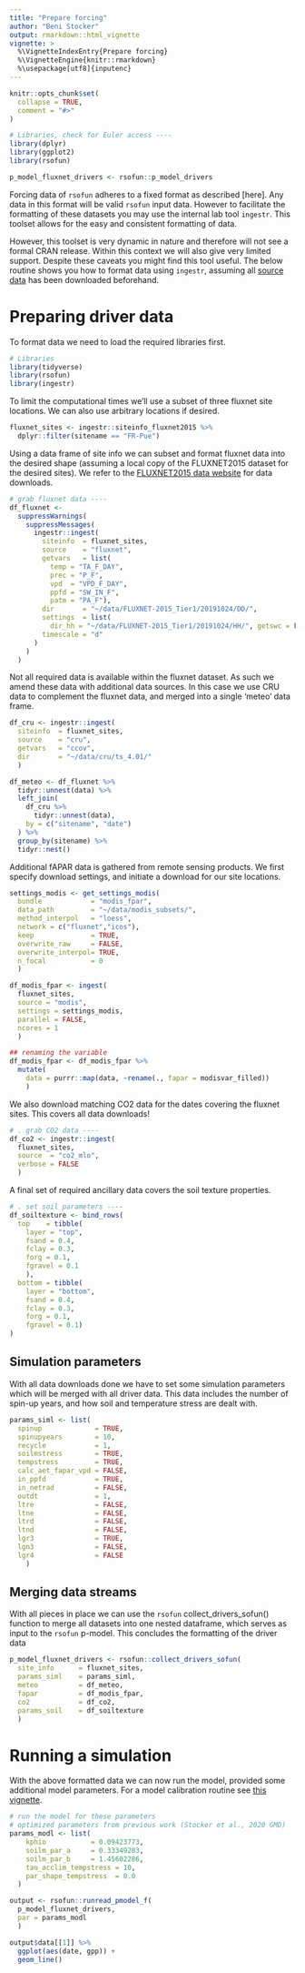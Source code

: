 ```yaml
---
title: "Prepare forcing"
author: "Beni Stocker"
output: rmarkdown::html_vignette
vignette: >
  %\VignetteIndexEntry{Prepare forcing}
  %\VignetteEngine{knitr::rmarkdown}
  %\usepackage[utf8]{inputenc}
---
```


```r
knitr::opts_chunk$set(
  collapse = TRUE,
  comment = "#>"
)

# Libraries, check for Euler access ----
library(dplyr)
library(ggplot2)
library(rsofun)

p_model_fluxnet_drivers <- rsofun::p_model_drivers
```

Forcing data of `rsofun` adheres to a fixed format as described [here]. Any data
in this format will be valid `rsofun` input data. However to facilitate the
formatting of these datasets you may use the internal lab tool `ingestr`. This
toolset allows for the easy and consistent formatting of data.

However, this toolset is very dynamic in nature and therefore will not see a
formal CRAN release. Within this context we will also give very limited support.
Despite these caveats you might find this tool useful. The below routine shows
you how to format data using `ingestr`, assuming all 
[source data](https://github.com/geco-bern/ingestr) has been 
downloaded beforehand.

# Preparing driver data

To format data we need to load the required libraries first.

```r
# Libraries
library(tidyverse)
library(rsofun)
library(ingestr)
```

To limit the computational times we'll use a subset of three
fluxnet site locations. We can also use arbitrary locations if desired.

```r
fluxnet_sites <- ingestr::siteinfo_fluxnet2015 %>%
  dplyr::filter(sitename == "FR-Pue")
```
Using a data frame of site info we can subset and format fluxnet data into the
desired shape (assuming a local copy of the FLUXNET2015 dataset for the 
desired sites). We refer to the 
[FLUXNET2015 data website](https://fluxnet.org/data/fluxnet2015-dataset/)
for data downloads.

```r
# grab fluxnet data ----
df_fluxnet <-
  suppressWarnings(
    suppressMessages(
      ingestr::ingest(
        siteinfo  = fluxnet_sites,
        source    = "fluxnet",
        getvars   = list(
          temp = "TA_F_DAY",
          prec = "P_F",
          vpd  = "VPD_F_DAY",
          ppfd = "SW_IN_F",
          patm = "PA_F"),
        dir       = "~/data/FLUXNET-2015_Tier1/20191024/DD/",
        settings  = list(
          dir_hh = "~/data/FLUXNET-2015_Tier1/20191024/HH/", getswc = FALSE),
        timescale = "d"
      )
    )
  )
```

Not all required data is available within the fluxnet dataset. As such we amend
these data with additional data sources. In this case we use CRU data to 
complement the fluxnet data, and merged into a single 'meteo' data frame.

```r
df_cru <- ingestr::ingest(
  siteinfo  = fluxnet_sites,
  source    = "cru",
  getvars   = "ccov",
  dir       = "~/data/cru/ts_4.01/"
  )

df_meteo <- df_fluxnet %>%
  tidyr::unnest(data) %>%
  left_join(
    df_cru %>%
      tidyr::unnest(data),
    by = c("sitename", "date")
  ) %>%
  group_by(sitename) %>%
  tidyr::nest()
```

Additional fAPAR data is gathered from remote sensing products. We first specify
download settings, and initiate a download for our site locations.

```r
settings_modis <- get_settings_modis(
  bundle            = "modis_fpar",
  data_path         = "~/data/modis_subsets/",
  method_interpol   = "loess",
  network = c("fluxnet","icos"),
  keep              = TRUE,
  overwrite_raw     = FALSE,
  overwrite_interpol= TRUE,
  n_focal           = 0
  )

df_modis_fpar <- ingest(
  fluxnet_sites,
  source = "modis",
  settings = settings_modis,
  parallel = FALSE,
  ncores = 1
  )

## renaming the variable
df_modis_fpar <- df_modis_fpar %>%
  mutate(
    data = purrr::map(data, ~rename(., fapar = modisvar_filled))
    )
```

We also download matching CO2 data for the dates covering the fluxnet sites.
This covers all data downloads!

```r
# . grab CO2 data ----
df_co2 <- ingestr::ingest(
  fluxnet_sites,
  source  = "co2_mlo",
  verbose = FALSE
  )
```

A final set of required ancillary data covers the soil texture properties.

```r
# . set soil parameters ----
df_soiltexture <- bind_rows(
  top    = tibble(
    layer = "top",
    fsand = 0.4,
    fclay = 0.3,
    forg = 0.1,
    fgravel = 0.1
    ),
  bottom = tibble(
    layer = "bottom",
    fsand = 0.4,
    fclay = 0.3,
    forg = 0.1,
    fgravel = 0.1)
)
```

## Simulation parameters

With all data downloads done we have to set some simulation parameters which
will be merged with all driver data. This data includes the number of spin-up
years, and how soil and temperature stress are dealt with.

```r
params_siml <- list(
  spinup             = TRUE,
  spinupyears        = 10,
  recycle            = 1,
  soilmstress        = TRUE,
  tempstress         = TRUE,
  calc_aet_fapar_vpd = FALSE,
  in_ppfd            = TRUE,
  in_netrad          = FALSE,
  outdt              = 1,
  ltre               = FALSE,
  ltne               = FALSE,
  ltrd               = FALSE,
  ltnd               = FALSE,
  lgr3               = TRUE,
  lgn3               = FALSE,
  lgr4               = FALSE
	)
```

## Merging data streams

With all pieces in place we can use the `rsofun` collect_drivers_sofun()
function to merge all datasets into one nested dataframe, which serves as
input to the `rsofun` p-model. This concludes the formatting of the driver data

```r
p_model_fluxnet_drivers <- rsofun::collect_drivers_sofun(
  site_info      = fluxnet_sites,
  params_siml    = params_siml,
  meteo          = df_meteo,
  fapar          = df_modis_fpar,
  co2            = df_co2,
  params_soil    = df_soiltexture
  )
```

# Running a simulation

With the above formatted data we can now run the model, provided some additional
model parameters. For a model calibration routine see 
[this vignette](https://geco-bern.github.io/rsofun/articles/pmodel_use.html).

```r
# run the model for these parameters
# optimized parameters from previous work (Stocker et al., 2020 GMD)
params_modl <- list(
    kphio           = 0.09423773,
    soilm_par_a     = 0.33349283,
    soilm_par_b     = 1.45602286,
    tau_acclim_tempstress = 10,
    par_shape_tempstress  = 0.0
  )

output <- rsofun::runread_pmodel_f(
  p_model_fluxnet_drivers,
  par = params_modl
  )

output$data[[1]] %>% 
  ggplot(aes(date, gpp)) +
  geom_line()
```
